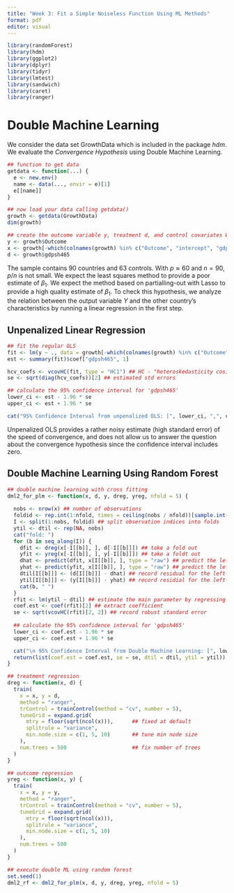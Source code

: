 ```yaml
---
title: "Week 3: Fit a Simple Noiseless Function Using ML Methods"
format: pdf
editor: visual
---
```


```r
library(randomForest)
library(hdm)
library(ggplot2)
library(dplyr)
library(tidyr)
library(lmtest)
library(sandwich)
library(caret)
library(ranger)
```

# Double Machine Learning

We consider the data set GrowthData which is included in the package *hdm*. We evaluate the *Convergence Hypothesis* using Double Machine Learning.

```r

## function to get data
getdata <- function(...) {
  e <- new.env()
  name <- data(..., envir = e)[1]
  e[[name]]
}

## now load your data calling getdata()
growth <- getdata(GrowthData)
dim(growth)
```

```r
## create the outcome variable y, treatment d, and control covariates W
y <- growth$Outcome
x <- growth[-which(colnames(growth) %in% c("Outcome", "intercept", "gdpsh465"))]
d <- growth$gdpsh465
```

The sample contains $90$ countries and $63$ controls. With $p \approx 60$ and $n=90$, $p/n$ is not small. We expect the least squares method to provide a poor estimate of $\beta_1$. We expect the method based on partialling-out with Lasso to provide a high quality estimate of $\beta_1$. To check this hypothesis, we analyze the relation between the output variable $Y$ and the other country's characteristics by running a linear regression in the first step.

## Unpenalized Linear Regression

```r
## fit the regular OLS
fit <- lm(y ~ ., data = growth[-which(colnames(growth) %in% c("Outcome", "intercept"))])
est <- summary(fit)$coef["gdpsh465", 1]

hcv_coefs <- vcovHC(fit, type = "HC1") ## HC - "heteroskedasticity cosistent"
se <- sqrt(diag(hcv_coefs))[2] ## estimated std errors

## calculate the 95% confidence interval for 'gdpsh465'
lower_ci <- est - 1.96 * se
upper_ci <- est + 1.96 * se

cat("95% Confidence Interval from unpenalized OLS: [", lower_ci, ",", upper_ci, "] \n", "with coefficient estimate: ", est)
```

Unpenalized OLS provides a rather noisy estimate (high standard error) of the speed of convergence, and does not allow us to answer the question about the convergence hypothesis since the confidence interval includes zero.

## Double Machine Learning Using Random Forest

```r

## double machine learning with cross fitting
dml2_for_plm <- function(x, d, y, dreg, yreg, nfold = 5) {
  
  nobs <- nrow(x) ## number of observations
  foldid <- rep.int(1:nfold, times = ceiling(nobs / nfold))[sample.int(nobs)] ## define folds indices
  I <- split(1:nobs, foldid) ## split observation indices into folds
  ytil <- dtil <- rep(NA, nobs)
  cat("fold: ")
  for (b in seq_along(I)) {
    dfit <- dreg(x[-I[[b]], ], d[-I[[b]]]) ## take a fold out
    yfit <- yreg(x[-I[[b]], ], y[-I[[b]]]) ## take a foldt out
    dhat <- predict(dfit, x[I[[b]], ], type = "raw") ## predict the left-out fold
    yhat <- predict(yfit, x[I[[b]], ], type = "raw") ## predict the left-out fold
    dtil[I[[b]]] <- (d[I[[b]]] - dhat) ## record residual for the left-out fold
    ytil[I[[b]]] <- (y[I[[b]]] - yhat) ## record residial for the left-out fold
    cat(b, " ")
  }
  rfit <- lm(ytil ~ dtil) ## estimate the main parameter by regressing one residual on the other
  coef.est <- coef(rfit)[2] ## extract coefficient
  se <- sqrt(vcovHC(rfit)[2, 2]) ## record robust standard error
  
  ## calculate the 95% confidence interval for 'gdpsh465'
  lower_ci <- coef.est - 1.96 * se
  upper_ci <- coef.est + 1.96 * se

  cat("\n 95% Confidence Interval from Double Machine Learning: [", lower_ci, ",", upper_ci, "] \n", "with coefficient estimate: ", coef.est)
  return(list(coef.est = coef.est, se = se, dtil = dtil, ytil = ytil)) ## save output and residuals
}

```

```r
## treatment regression
dreg <- function(x, d) {
  train(
    x = x, y = d,
    method = "ranger",
    trControl = trainControl(method = "cv", number = 5),
    tuneGrid = expand.grid(
      mtry = floor(sqrt(ncol(x))),      ## fixed at default
      splitrule = "variance",
      min.node.size = c(1, 5, 10)       ## tune min node size
    ),
    num.trees = 500                     ## fix number of trees
  )
}

## outcome regression
yreg <- function(x, y) {
  train(
    x = x, y = y,
    method = "ranger",
    trControl = trainControl(method = "cv", number = 5),
    tuneGrid = expand.grid(
      mtry = floor(sqrt(ncol(x))),
      splitrule = "variance",
      min.node.size = c(1, 5, 10)
    ),
    num.trees = 500
  )
}

## execute double ML using random forest
set.seed(1)
dml2_rf <- dml2_for_plm(x, d, y, dreg, yreg, nfold = 5)
```

